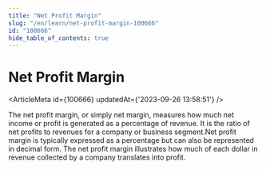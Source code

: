 ```yaml
---
title: "Net Profit Margin"
slug: "/en/learn/net-profit-margin-100666"
id: "100666"
hide_table_of_contents: true
---
```



# Net Profit Margin

<ArticleMeta id={100666} updatedAt={'2023-09-26 13:58:51'} />
<div className='border-solid border-b border-t-0 my-4 border-[var(--ifm-color-gray-300)]' />

The net profit margin, or simply net margin, measures how much net income or profit is generated as a percentage of revenue. It is the ratio of net profits to revenues for a company or business segment.Net profit margin is typically expressed as a percentage but can also be represented in decimal form. The net profit margin illustrates how much of each dollar in revenue collected by a company translates into profit.
